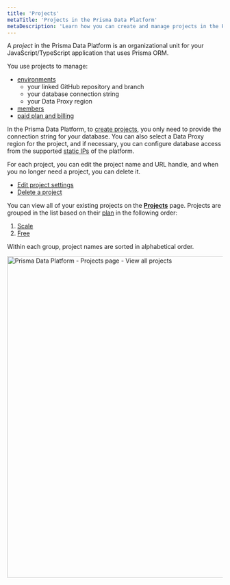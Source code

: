 ```yaml
---
title: 'Projects'
metaTitle: 'Projects in the Prisma Data Platform'
metaDescription: 'Learn how you can create and manage projects in the Prisma Data Platform'
---
```


<TopBlock>

A _project_ in the Prisma Data Platform is an organizational unit for your JavaScript/TypeScript application that uses Prisma ORM.

You use projects to manage:

- [environments](/data-platform/environments)
  - your linked GitHub repository and branch
  - your database connection string
  - your Data Proxy region
- [members](/data-platform/members)
- [paid plan and billing](/data-platform/billing/plans-and-quotas)

In the Prisma Data Platform, to [create projects](/data-platform/projects/create), you only need to provide the connection string for your database. You can also select a Data Proxy region for the project, and if necessary, you can configure database access from the supported [static IPs](/data-platform/static-ips) of the platform.

For each project, you can edit the project name and URL handle, and when you no longer need a project, you can delete it.

- [Edit project settings](/data-platform/projects/edit-settings)
- [Delete a project](/data-platform/projects/delete-project)

You can view all of your existing projects on the [**Projects**](https://cloud.prisma.io/projects) page. Projects are grouped in the list based on their [plan](/data-platform/billing/plans-and-quotas) in the following order:

1. [Scale](/data-platform/billing/plans-and-quotas#strongscalestrong-plan)
2. [Free](/data-platform/billing/plans-and-quotas#strongfreestrong-plan)

Within each group, project names are sorted in alphabetical order.

<img
  src="../images/projects/prisma-data-platform-projects-page.png"
  alt="Prisma Data Platform - Projects page - View all projects"
  width="750px"
/>

</TopBlock>
